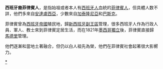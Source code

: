 {{Infobox ethnic group
| group  = 西班牙裔菲律賓人<br/>Inmigración española en Filipinas
| image  = {{image array|perrow=3|width=95|height=95
| image1 = Quezon.jpg| caption1 = [[曼努埃爾·奎松|曼努埃爾·奎松]]
| image2 = Jaime Fabregas at Pakil Churchjf.jpg| caption2 = [[Jaime_Fabregas|Jaime Fabregas]]
| image3 = Augusto Ayala (cropped).png|caption3= [[Jaime_Augusto_Zobel_de_Ayala|Jaime Augusto Zobel de Ayala]]
| image4 = Rizal-18.jpg| caption4 = [[黎剎|黎剎]]
| image5 = Kristine Hermosa at the Star Magic Concert Tour in Ontario, June 2009.jpg| caption5 = [[Kristine_Hermosa|Kristine Hermosa]]
| image6 = Charlene Gonzales.jpg|caption6 = [[Charlene_Gonzales|Charlene Gonzales]]}}
| population = 
| regions    = {{PHI}}
| languages  = [[西班牙語|西班牙語]]、[[菲律賓語|菲律賓語]]、[[菲律賓語言|其他菲律賓語]]、[[英語|英語]]
| religions  = [[基督宗教|基督宗教]] （[[天主教|天主教]]和[[基督新教|基督新教]]）
| related-c  = [[菲律賓人|菲律賓人]]、[[菲律賓麥士蒂索人|菲律賓麥士蒂索人]]
}}
'''西班牙裔菲律賓人'''，是指始祖或者本人有[[西班牙人|西班牙人]]血統的[[菲律賓人|菲律賓人]]，但具體人数不詳，他們多來自[[安達盧西亞|安達盧西亞]]，少數來自[[加泰隆尼亞|加泰隆尼亞]]和[[巴斯克自治區|巴斯克]]。

菲律賓曾為[[西班牙帝國|西班牙帝國]]殖民地，歸[[新西班牙副王區|新西班牙副王區]]管理，很多西班牙人作為行政人員、軍人、教士來到菲律賓定居生活，而在1821年[[墨西哥獨立|墨西哥獨立]]後，菲律賓直接歸[[馬德里|馬德里]]管理。

他們逐漸和當地土著融合，但仍以白人祖先為榮，他們在菲律賓社會起著很大影嚮力。

[[Category:西班牙裔菲律賓人|*]]